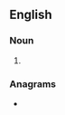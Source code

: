 {{also|Ios|iOS|-ios|íos-}}
==English==

===Noun===
{{head|en|noun plural form}}

# {{plural of|io|lang=en}}

===Anagrams===
* {{anagrams|en|a=ios|ISO|OIs|OSI|SOI|iso|iso-|soi}}